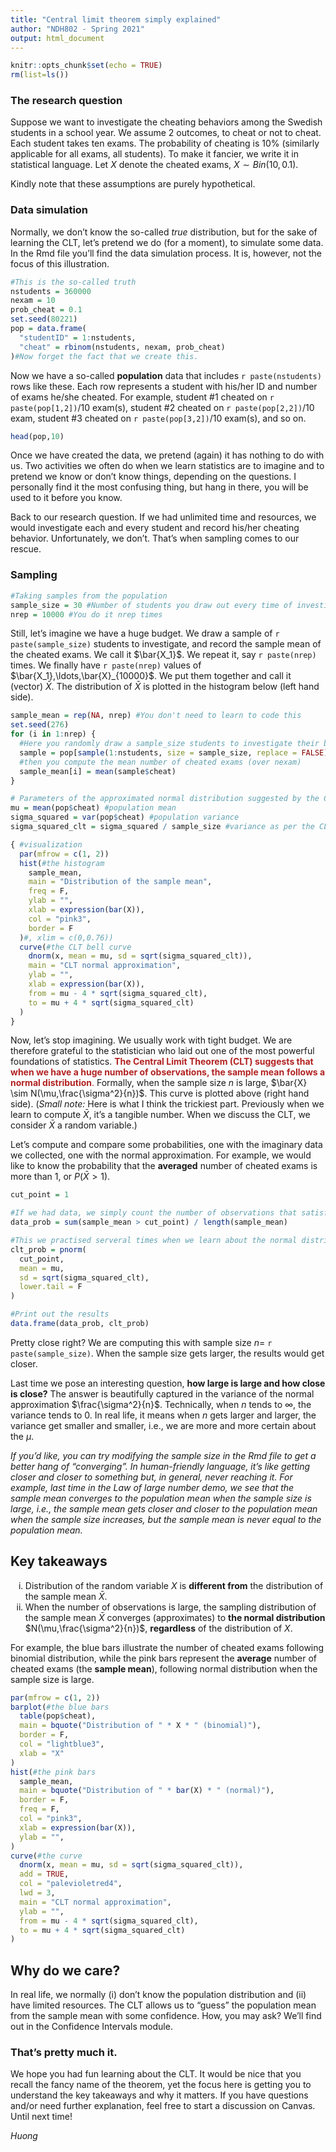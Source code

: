 ```yaml
---
title: "Central limit theorem simply explained"
author: "NDH802 - Spring 2021"
output: html_document
---
```


```r
knitr::opts_chunk$set(echo = TRUE)
rm(list=ls())
```

### The research question

Suppose we want to investigate the cheating behaviors among the Swedish students in a school year. We assume 2 outcomes, to cheat or not to cheat. Each student takes ten exams. The probability of cheating is 10% (similarly applicable for all exams, all students). To make it fancier, we write it in statistical language. Let $X$ denote the cheated exams, $X \sim Bin(10, 0.1)$.

Kindly note that these assumptions are purely hypothetical.

### Data simulation

Normally, we don't know the so-called *true* distribution, but for the sake of learning the CLT, let's pretend we do (for a moment), to simulate some data. In the Rmd file you'll find the data simulation process. It is, however, not the focus of this illustration.

```r
#This is the so-called truth
nstudents = 360000
nexam = 10
prob_cheat = 0.1
set.seed(80221)
pop = data.frame(
  "studentID" = 1:nstudents,
  "cheat" = rbinom(nstudents, nexam, prob_cheat)
)#Now forget the fact that we create this. 
```

Now we have a so-called **population** data that includes `r paste(nstudents)` rows like these. Each row represents a student with his/her ID and number of exams he/she cheated. For example, student \#1 cheated on `r paste(pop[1,2])`/10 exam(s), student \#2 cheated on `r paste(pop[2,2])`/10 exam, student \#3 cheated on `r paste(pop[3,2])`/10 exam(s), and so on.

```r
head(pop,10)
```

Once we have created the data, we pretend (again) it has nothing to do with us. Two activities we often do when we learn statistics are to imagine and to pretend we know or don't know things, depending on the questions. I personally find it the most confusing thing, but hang in there, you will be used to it before you know.

Back to our research question. If we had unlimited time and resources, we would investigate each and every student and record his/her cheating behavior. Unfortunately, we don't. That's when sampling comes to our rescue.

### Sampling

```r
#Taking samples from the population
sample_size = 30 #Number of students you draw out every time of investigation
nrep = 10000 #You do it nrep times
```

Still, let's imagine we have a huge budget. We draw a sample of `r paste(sample_size)` students to investigate, and record the sample mean of the cheated exams. We call it $\bar{X_1}$. We repeat it, say `r paste(nrep)` times. We finally have `r paste(nrep)` values of $\bar{X_1},\ldots,\bar{X}_{10000}$. We put them together and call it (vector) $\bar{X}$. The distribution of $\bar{X}$ is plotted in the histogram below (left hand side).

```r
sample_mean = rep(NA, nrep) #You don't need to learn to code this
set.seed(276)
for (i in 1:nrep) {
  #Here you randomly draw a sample_size students to investigate their behavior
  sample = pop[sample(1:nstudents, size = sample_size, replace = FALSE), ]
  #then you compute the mean number of cheated exams (over nexam)
  sample_mean[i] = mean(sample$cheat)
}

# Parameters of the approximated normal distribution suggested by the CLT
mu = mean(pop$cheat) #population mean
sigma_squared = var(pop$cheat) #population variance
sigma_squared_clt = sigma_squared / sample_size #variance as per the CLT formula

{ #visualization
  par(mfrow = c(1, 2))
  hist(#the histogram
    sample_mean,
    main = "Distribution of the sample mean",
    freq = F,
    ylab = "",
    xlab = expression(bar(X)),
    col = "pink3",
    border = F
  )#, xlim = c(0,0.76))
  curve(#the CLT bell curve
    dnorm(x, mean = mu, sd = sqrt(sigma_squared_clt)),
    main = "CLT normal approximation",
    ylab = "",
    xlab = expression(bar(X)),
    from = mu - 4 * sqrt(sigma_squared_clt),
    to = mu + 4 * sqrt(sigma_squared_clt)
  )
}
```

Now, let's stop imagining. We usually work with tight budget. We are therefore grateful to the statistician who laid out one of the most powerful foundations of statistics. [**The Central Limit Theorem (CLT) suggests that when we have a huge number of observations, the sample mean** **follows a normal distribution**.]{style="color:FireBrick"} Formally, when the sample size $n$ is large, $\bar{X} \sim N(\mu,\frac{\sigma^2}{n})$. This curve is plotted above (right hand side). (*Small note:* Here is what I think the trickiest part. Previously when we learn to compute $\bar{X}$, it's a tangible number. When we discuss the CLT, we consider $\bar{X}$ a random variable.)

Let's compute and compare some probabilities, one with the imaginary data we collected, one with the normal approximation. For example, we would like to know the probability that the **averaged** number of cheated exams is more than 1, or $P(\bar{X}>1)$.

```r
cut_point = 1

#If we had data, we simply count the number of observations that satisfy the condition (e.g., >1) and divide it by the total number of observations
data_prob = sum(sample_mean > cut_point) / length(sample_mean)

#This we practised serveral times when we learn about the normal distribution
clt_prob = pnorm(
  cut_point,
  mean = mu,
  sd = sqrt(sigma_squared_clt),
  lower.tail = F
)

#Print out the results
data.frame(data_prob, clt_prob)
```

Pretty close right? We are computing this with sample size $n=$ `r paste(sample_size)`. When the sample size gets larger, the results would get closer.

Last time we pose an interesting question, **how large is large and how close is close?** The answer is beautifully captured in the variance of the normal approximation $\frac{\sigma^2}{n}$. Technically, when $n$ tends to $\infty$, the variance tends to 0. In real life, it means when $n$ gets larger and larger, the variance get smaller and smaller, i.e., we are more and more certain about the $\mu$.

*If you'd like, you can try modifying the sample size in the Rmd file to get a better hang of "converging". In human-friendly language, it's like getting closer and closer to something but, in general, never reaching it. For example, last time in the Law of large number demo, we see that the sample mean converges to the population mean when the sample size is large, i.e., the sample mean gets closer and closer to the population mean when the sample size increases, but the sample mean is never equal to the population mean.*

## Key takeaways

(i) Distribution of the random variable $X$ is **different from** the distribution of the sample mean $\bar{X}$.
(ii) When the number of observations is large, the sampling distribution of the sample mean $\bar{X}$ converges (approximates) to **the normal distribution** $N(\mu,\frac{\sigma^2}{n})$, **regardless** of the distribution of $X$.

| For example, the blue bars illustrate the number of cheated exams following binomial distribution, while the pink bars represent the **average** number of cheated exams (the **sample mean**), following normal distribution when the sample size is large.

```r
par(mfrow = c(1, 2))
barplot(#the blue bars
  table(pop$cheat),
  main = bquote("Distribution of " * X * " (binomial)"),
  border = F,
  col = "lightblue3",
  xlab = "X"
)
hist(#the pink bars
  sample_mean,
  main = bquote("Distribution of " * bar(X) * " (normal)"),
  border = F,
  freq = F,
  col = "pink3",
  xlab = expression(bar(X)),
  ylab = "",
)
curve(#the curve
  dnorm(x, mean = mu, sd = sqrt(sigma_squared_clt)),
  add = TRUE,
  col = "palevioletred4",
  lwd = 3,
  main = "CLT normal approximation",
  ylab = "",
  from = mu - 4 * sqrt(sigma_squared_clt),
  to = mu + 4 * sqrt(sigma_squared_clt)
)
```

## Why do we care?

In real life, we normally (i) don't know the population distribution and (ii) have limited resources. The CLT allows us to "guess" the population mean from the sample mean with some confidence. How, you may ask? We'll find out in the Confidence Intervals module.

### That's pretty much it.

We hope you had fun learning about the CLT. It would be nice that you recall the fancy name of the theorem, yet the focus here is getting you to understand the key takeaways and why it matters. If you have questions and/or need further explanation, feel free to start a discussion on Canvas. Until next time!

*Huong*
